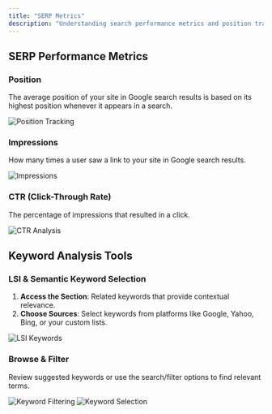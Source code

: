 ```yaml
---
title: "SERP Metrics"
description: "Understanding search performance metrics and position tracking"
---
```


## SERP Performance Metrics

### Position
The average position of your site in Google search results is based on its highest position whenever it appears in a search.

![Position Tracking](/images/image6.png)

### Impressions
How many times a user saw a link to your site in Google search results.

![Impressions](/images/image26.png)

### CTR (Click-Through Rate)
The percentage of impressions that resulted in a click.

![CTR Analysis](/images/image18.png)

## Keyword Analysis Tools

### LSI & Semantic Keyword Selection
1. **Access the Section**: Related keywords that provide contextual relevance.
2. **Choose Sources**: Select keywords from platforms like Google, Yahoo, Bing, or your custom lists.

![LSI Keywords](/images/image32.png)

### Browse & Filter
Review suggested keywords or use the search/filter options to find relevant terms.

![Keyword Filtering](/images/image11.png)
![Keyword Selection](/images/image15.png) 